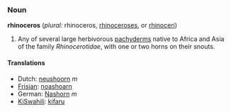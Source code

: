 ===Noun===
'''rhinoceros''' (''plural:'' rhinoceros, [[rhinoceroses]], or [[rhinoceri]])

# Any of several large herbivorous [[pachyderm]]s native to Africa and Asia of the family ''Rhinocerotidae'', with one or two horns on their snouts.

====Translations====
*Dutch: [[neushoorn]] ''m''
*[[Frisian]]: [[noashoarn]]
*German: [[Nashorn]] ''m''
*[[KiSwahili]]: [[kifaru]]